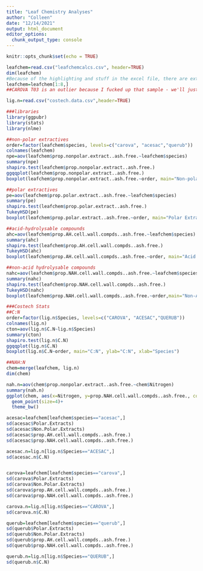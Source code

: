 ```yaml
---
title: "Leaf Chemistry Analyses"
author: "Colleen"
date: "12/14/2021"
output: html_document
editor_options: 
  chunk_output_type: console
---
```


```r
knitr::opts_chunk$set(echo = TRUE)
```

```r
leafchem=read.csv("leafchemcalcs.csv", header=TRUE)
dim(leafchem)
#Because of the highlighting and stuff in the excel file, there are extra rows. Cut them out
leafchem=leafchem[1:8,]
##CAROVA T03 is an outlier because I fucked up that sample - we'll just cut it out now so it doesn't screw up the analyses.

lig.n=read.csv("costech.data.csv",header=TRUE)

###libraries
library(ggpubr)
library(stats)
library(nlme)
```


```r
##non-polar extractives
order=factor(leafchem$species, levels=c("carova", "acesac","querub"))
colnames(leafchem)
npe=aov(leafchem$prop.nonpolar.extract..ash.free.~leafchem$species)
summary(npe)
shapiro.test(leafchem$prop.nonpolar.extract..ash.free.)
ggqqplot(leafchem$prop.nonpolar.extract..ash.free.)
boxplot(leafchem$prop.nonpolar.extract..ash.free.~order, main="Non-polar Extractives", ylab="NPE conc", xlab="Species")

##polar extractives
pe=aov(leafchem$prop.polar.extract..ash.free.~leafchem$species)
summary(pe)
shapiro.test(leafchem$prop.polar.extract..ash.free.)
TukeyHSD(pe)
boxplot(leafchem$prop.polar.extract..ash.free.~order, main="Polar Extractives", ylab="PE conc", xlab="Species")

##acid-hydrolysable compounds
ahc=aov(leafchem$prop.AH.cell.wall.compds..ash.free.~leafchem$species)
summary(ahc)
shapiro.test(leafchem$prop.AH.cell.wall.compds..ash.free.)
TukeyHSD(ahc)
boxplot(leafchem$prop.AH.cell.wall.compds..ash.free.~order, main="Acid Hydrolysable", ylab="AH conc", xlab="Species")

##non-acid hydrolysable compounds
nahc=aov(leafchem$prop.NAH.cell.wall.compds..ash.free.~leafchem$species)
summary(nahc)
shapiro.test(leafchem$prop.NAH.cell.wall.compds..ash.free.)
TukeyHSD(nahc)
boxplot(leafchem$prop.NAH.cell.wall.compds..ash.free.~order,main="Non-Acid Hydrolysable",ylab="NAH conc", xlab="Species")

###Costech Stats
##C:N
order=factor(lig.n$Species, levels=c("CAROVA", "ACESAC","QUERUB"))
colnames(lig.n)
cton=aov(lig.n$C.N~lig.n$Species)
summary(cton)
shapiro.test(lig.n$C.N)
ggqqplot(lig.n$C.N)
boxplot(lig.n$C.N~order, main="C:N", ylab="C:N", xlab="Species")

##NAH:N
chem=merge(leafchem, lig.n)
dim(chem)

nah.n=aov(chem$prop.nonpolar.extract..ash.free.~chem$Nitrogen)
summary(nah.n)
ggplot(chem, aes(x=Nitrogen, y=prop.NAH.cell.wall.compds..ash.free., color=species))+
  geom_point(size=4)+
  theme_bw()
```




```r
acesac=leafchem[leafchem$species=="acesac",]
sd(acesac$Polar.Extracts)
sd(acesac$Non.Polar.Extracts)
sd(acesac$prop.AH.cell.wall.compds..ash.free.)
sd(acesac$prop.NAH.cell.wall.compds..ash.free.)

acesac.n=lig.n[lig.n$Species=="ACESAC",]
sd(acesac.n$C.N)


carova=leafchem[leafchem$species=="carova",]
sd(carova$Polar.Extracts)
sd(carova$Non.Polar.Extracts)
sd(carova$prop.AH.cell.wall.compds..ash.free.)
sd(carova$prop.NAH.cell.wall.compds..ash.free.)

carova.n=lig.n[lig.n$Species=="CAROVA",]
sd(carova.n$C.N)

querub=leafchem[leafchem$species=="querub",]
sd(querub$Polar.Extracts)
sd(querub$Non.Polar.Extracts)
sd(querub$prop.AH.cell.wall.compds..ash.free.)
sd(querub$prop.NAH.cell.wall.compds..ash.free.)

querub.n=lig.n[lig.n$Species=="QUERUB",]
sd(querub.n$C.N)

```